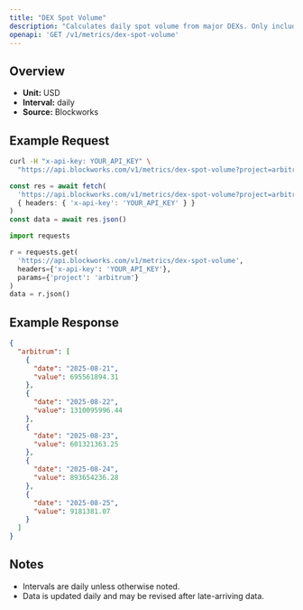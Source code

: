 ```yaml
---
title: "DEX Spot Volume"
description: "Calculates daily spot volume from major DEXs. Only includes volumes from fee-paying liquidity pools"
openapi: 'GET /v1/metrics/dex-spot-volume'
---
```


## Overview

- **Unit:** USD
- **Interval:** daily
- **Source:** Blockworks

## Example Request

<CodeGroup>

```bash cURL
curl -H "x-api-key: YOUR_API_KEY" \
  "https://api.blockworks.com/v1/metrics/dex-spot-volume?project=arbitrum"
```

```typescript TypeScript
const res = await fetch(
  'https://api.blockworks.com/v1/metrics/dex-spot-volume?project=arbitrum',
  { headers: { 'x-api-key': 'YOUR_API_KEY' } }
)
const data = await res.json()
```

```python Python
import requests

r = requests.get(
  'https://api.blockworks.com/v1/metrics/dex-spot-volume',
  headers={'x-api-key': 'YOUR_API_KEY'},
  params={'project': 'arbitrum'}
)
data = r.json()
```

</CodeGroup>

## Example Response

```json
{
  "arbitrum": [
    {
      "date": "2025-08-21",
      "value": 695561894.31
    },
    {
      "date": "2025-08-22",
      "value": 1310095996.44
    },
    {
      "date": "2025-08-23",
      "value": 601321363.25
    },
    {
      "date": "2025-08-24",
      "value": 893654236.28
    },
    {
      "date": "2025-08-25",
      "value": 9181381.07
    }
  ]
}
```

## Notes
- Intervals are daily unless otherwise noted.
- Data is updated daily and may be revised after late-arriving data.
